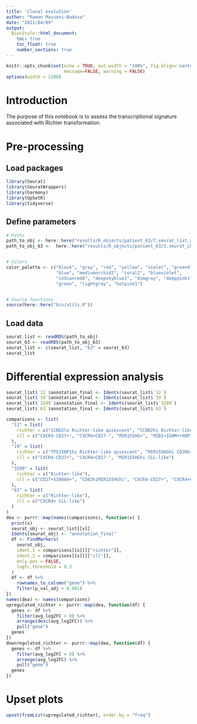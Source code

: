```yaml
---
title: 'Clonal evolution'
author: "Ramon Massoni-Badosa"
date: "2021/04/09"
output: 
  BiocStyle::html_document:
    toc: true
    toc_float: true
    number_sections: true
---
```


```r
knitr::opts_chunk$set(echo = TRUE, out.width = "100%", fig.align='center', 
                      message=FALSE, warning = FALSE)
options(width = 1200)
```


# Introduction

The purpose of this notebook is to assess the transcriptional signature associated with Richter transformation.


# Pre-processing

## Load packages

```r
library(Seurat)
library(SeuratWrappers)
library(harmony)
library(UpSetR)
library(tidyverse)
```


## Define parameters

```r
# Paths
path_to_obj <- here::here("results/R_objects/patient_63/7.seurat_list_annotated_reprocessed.rds")
path_to_obj_63 <-  here::here("results/R_objects/patient_63/3.seurat_LN_annotated.rds")


# Colors
color_palette <- c("black", "gray", "red", "yellow", "violet", "green4",
                   "blue", "mediumorchid2", "coral2", "blueviolet",
                   "indianred4", "deepskyblue1", "dimgray", "deeppink1",
                   "green", "lightgray", "hotpink1")


# Source functions
source(here::here("bin/utils.R"))
```


## Load data

```r
seurat_list <- readRDS(path_to_obj)
seurat_63 <- readRDS(path_to_obj_63)
seurat_list <- c(seurat_list, "63" = seurat_63)
seurat_list
```


# Differential expression analysis

```r
seurat_list$`12`$annotation_final <- Idents(seurat_list$`12`)
seurat_list$`19`$annotation_final <- Idents(seurat_list$`19`)
seurat_list$`3299`$annotation_final <- Idents(seurat_list$`3299`)
seurat_list$`63`$annotation_final <- Idents(seurat_list$`63`)

comparisons <- list(
  "12" = list(
    richter = c("CCND2lo Richter-like quiescent", "CCND2hi Richter-like quiescent"),
    cll = c("CXCR4-CD27+", "CXCR4+CD27-", "MIR155HG+", "MZB1+IGHM++XBP1+")
  ),
  "19" = list(
    richter = c("TP53INP1hi Richter-like quiescent", "MIR155HGhi CD20hi Richter-like quiescent"),
    cll = c("CXCR4-CD27+", "CXCR4+CD27-", "MIR155HGhi CLL-like")
  ),
  "3299" = list(
    richter = c("Richter-like"),
    cll = c("CD27+S100A4+", "CD83hiMIR155HGhi", "CXCR4-CD27+", "CXCR4+CD27-", "CD83loMIR155HGhi")
  ),
  "63" = list(
    richter = c("Richter-like"),
    cll = c("CXCR4+ CLL-like")
  )
)
dea <- purrr::map(names(comparisons), function(x) {
  print(x)
  seurat_obj <- seurat_list[[x]]
  Idents(seurat_obj) <- "annotation_final"
  df <- FindMarkers(
    seurat_obj,
    ident.1 = comparisons[[x]][["richter"]],
    ident.2 = comparisons[[x]][["cll"]],
    only.pos = FALSE,
    logfc.threshold = 0.3
  )
  df <- df %>%
    rownames_to_column("gene") %>%
    filter(p_val_adj < 0.001)
}) 
names(dea) <- names(comparisons)
upregulated_richter <- purrr::map(dea, function(df) {
  genes <- df %>%
    filter(avg_log2FC > 0) %>%
    arrange(desc(avg_log2FC)) %>%
    pull("gene")
  genes
})
downregulated_richter <- purrr::map(dea, function(df) {
  genes <- df %>%
    filter(avg_log2FC < 0) %>%
    arrange(avg_log2FC) %>%
    pull("gene")
  genes
})

```


# Upset plots

```r
upset(fromList(upregulated_richter), order.by = "freq")
```

